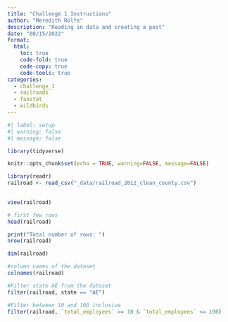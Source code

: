 ```yaml
---
title: "Challenge 1 Instructions"
author: "Meredith Rolfe"
description: "Reading in data and creating a post"
date: "08/15/2022"
format:
  html:
    toc: true
    code-fold: true
    code-copy: true
    code-tools: true
categories:
  - challenge_1
  - railroads
  - faostat
  - wildbirds
---
```


```r
#| label: setup
#| warning: false
#| message: false

library(tidyverse)

knitr::opts_chunk$set(echo = TRUE, warning=FALSE, message=FALSE)
```

```r

library(readr)
railroad <- read_csv("_data/railroad_2012_clean_county.csv")

 
view(railroad)
```

```r
# first few rows
head(railroad)
```

```r
print("Total number of rows: ")
nrow(railroad)
```

```r
dim(railroad)
```

```r
#column names of the dataset 
colnames(railroad)

```

```r
#Filter state AE from the dataset 
filter(railroad, state == "AE")
```

```r
#Filter between 10 and 100 inclusive
filter(railroad, `total_employees` >= 10 & `total_employees` <= 100)
```
